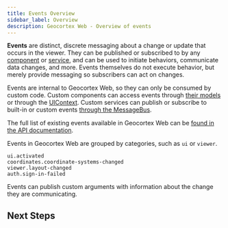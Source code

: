 ```yaml
---
title: Events Overview
sidebar_label: Overview
description: Geocortex Web - Overview of events
---
```



**Events** are distinct, discrete messaging about a change or update that occurs in the viewer. They can be published or subscribed to by any [component](sdk-components-overview.mdx) or [service](sdk-services-overview.mdx), and can be used to initiate behaviors, communicate data changes, and more. Events themselves do not execute behavior, but merely provide messaging so subscribers can act on changes.

Events are internal to Geocortex Web, so they can only be consumed by custom code. Custom components can access events through [their models](sdk-events-reference.mdx#component-models-1) or through the [UIContext](sdk-ui-context.mdx). Custom services can publish or subscribe to built-in or custom events [through the MessageBus](sdk-events-reference.mdx#services-1).

The full list of existing events available in Geocortex Web can be [found in the API documentation](api-commands-operations-events.mdx#events).

Events in Geocortex Web are grouped by categories, such as `ui` or `viewer`.

```
ui.activated
coordinates.coordinate-systems-changed
viewer.layout-changed
auth.sign-in-failed
```

Events can publish custom arguments with information about the change they are communicating.

## Next Steps

<UseCaseContainer>
    <UseCaseCard
        title="Subscribing to Existing Events"
        description="Learn how to subscribe to an existing event"
        link="tutorial-events-subscribe"
    />
    <UseCaseCard
        title="Events API"
        description="Check out the full list of Events available in Geocortex Web"
        link="api-commands-operations-events#events"
    />
    <UseCaseCard
        title="Implementing Custom Events"
        description="Learn how to implement a custom Event."
        link="sdk-events-reference#creating-custom-events"
    />
</UseCaseContainer>
